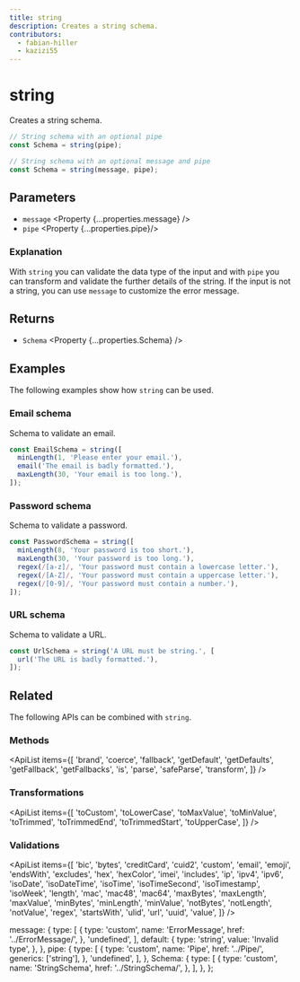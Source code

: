```yaml
---
title: string
description: Creates a string schema.
contributors:
  - fabian-hiller
  - kazizi55
---
```



# string

Creates a string schema.

```ts
// String schema with an optional pipe
const Schema = string(pipe);

// String schema with an optional message and pipe
const Schema = string(message, pipe);
```

## Parameters

- `message` <Property {...properties.message} />
- `pipe` <Property {...properties.pipe}/>

### Explanation

With `string` you can validate the data type of the input and with `pipe` you can transform and validate the further details of the string. If the input is not a string, you can use `message` to customize the error message.

## Returns

- `Schema` <Property {...properties.Schema} />

## Examples

The following examples show how `string` can be used.

### Email schema

Schema to validate an email.

```ts
const EmailSchema = string([
  minLength(1, 'Please enter your email.'),
  email('The email is badly formatted.'),
  maxLength(30, 'Your email is too long.'),
]);
```

### Password schema

Schema to validate a password.

```ts
const PasswordSchema = string([
  minLength(8, 'Your password is too short.'),
  maxLength(30, 'Your password is too long.'),
  regex(/[a-z]/, 'Your password must contain a lowercase letter.'),
  regex(/[A-Z]/, 'Your password must contain a uppercase letter.'),
  regex(/[0-9]/, 'Your password must contain a number.'),
]);
```

### URL schema

Schema to validate a URL.

```ts
const UrlSchema = string('A URL must be string.', [
  url('The URL is badly formatted.'),
]);
```

## Related

The following APIs can be combined with `string`.

### Methods

<ApiList
  items={[
    'brand',
    'coerce',
    'fallback',
    'getDefault',
    'getDefaults',
    'getFallback',
    'getFallbacks',
    'is',
    'parse',
    'safeParse',
    'transform',
  ]}
/>

### Transformations

<ApiList
  items={[
    'toCustom',
    'toLowerCase',
    'toMaxValue',
    'toMinValue',
    'toTrimmed',
    'toTrimmedEnd',
    'toTrimmedStart',
    'toUpperCase',
  ]}
/>

### Validations

<ApiList
  items={[
    'bic',
    'bytes',
    'creditCard',
    'cuid2',
    'custom',
    'email',
    'emoji',
    'endsWith',
    'excludes',
    'hex',
    'hexColor',
    'imei',
    'includes',
    'ip',
    'ipv4',
    'ipv6',
    'isoDate',
    'isoDateTime',
    'isoTime',
    'isoTimeSecond',
    'isoTimestamp',
    'isoWeek',
    'length',
    'mac',
    'mac48',
    'mac64',
    'maxBytes',
    'maxLength',
    'maxValue',
    'minBytes',
    'minLength',
    'minValue',
    'notBytes',
    'notLength',
    'notValue',
    'regex',
    'startsWith',
    'ulid',
    'url',
    'uuid',
    'value',
  ]}
/>

  message: {
    type: [
      {
        type: 'custom',
        name: 'ErrorMessage',
        href: '../ErrorMessage/',
      },
      'undefined',
    ],
    default: {
      type: 'string',
      value: 'Invalid type',
    },
  },
  pipe: {
    type: [
      {
        type: 'custom',
        name: 'Pipe',
        href: '../Pipe/',
        generics: ['string'],
      },
      'undefined',
    ],
  },
  Schema: {
    type: [
      {
        type: 'custom',
        name: 'StringSchema',
        href: '../StringSchema/',
      },
    ],
  },
};
